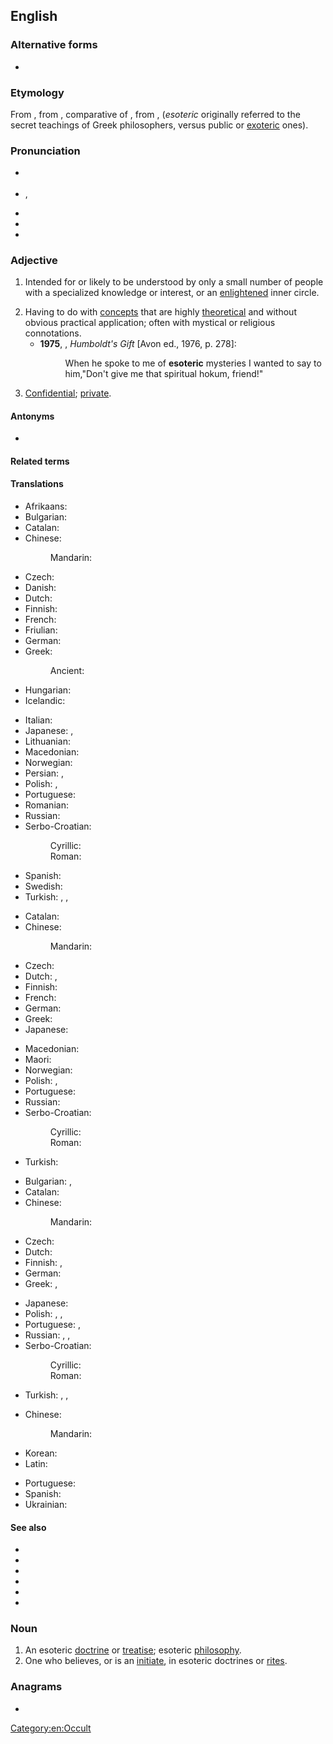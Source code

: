==English==
{{was wotd|2009|May|22}}

===Alternative forms===
* {{alter|en|esoterick||obsolete}}

===Etymology===
From {{bor|en|grc|ἐσωτερικός|t=belonging to an inner circle}}, from {{m|grc|ἐσωτέρω|t=further inside}}, comparative of {{m|grc|ἔσω|t=within}}, from {{m|grc|ἐς}}, {{m|grc|εἰς|t=into}} (''esoteric'' originally referred to the secret teachings of Greek philosophers, versus public or [[exoteric]] ones).

===Pronunciation===
* {{a|UK}} {{IPA|en|/ˌiːs.əʊˈtɛɹ.ɪk/}}
* {{a|US}} {{IPA|en|/ˌɛs.əˈtɛɹ.ɪk/|/ˌɛs.oʊˈtɛɹ.ɪk/}}, {{enPR|ěsətěr'ĭk|ěsōtěr'ĭk}}
* {{audio|en|en-us-esoteric.ogg|Audio (US)}}
* {{audio|en|en-au-esoteric.ogg|Audio (AU)}}
* {{rhymes|en|ɛrɪk}}

===Adjective===
{{en-adj}}

# Intended for or likely to be understood by only a small number of people with a specialized knowledge or interest, or an [[enlightened]] inner circle.
#: {{ux|en|The writing in this manual is very '''esoteric'''; I’d need a degree in engineering just to understand it!}}
#: {{syn|en|arcane|recondite}}
# Having to do with [[concept]]s that are highly [[theoretical]] and without obvious practical application; often with mystical or religious connotations.
#*'''1975''', {{w|Saul Bellow}}, ''Humboldt's Gift'' [Avon ed., 1976, p. 278]:
#*: When he spoke to me of '''esoteric''' mysteries I wanted to say to him,"Don't give me that spiritual hokum, friend!"
#: {{syn|en|cerebral}}
# {{anchor|en-3}}[[confidential|Confidential]]; [[private]].
#: {{ux|en|an '''esoteric''' purpose}}
#: {{ux|en|an '''esoteric''' meeting}}
#: {{syn|en|secretive}}

====Antonyms====
* {{l|en|exoteric}}

====Related terms====
{{col3|en
|esoterica
|esoterically
|esotericism
|esotericist
|esoterism
}}

====Translations====
{{trans-top|understood only by a chosen few}}
* Afrikaans: {{t|af|geheimsinnig}}
* Bulgarian: {{t+|bg|езотеричен}}
* Catalan: {{t|ca|esotèric}}
* Chinese:
*: Mandarin: {{t|cmn|深晦|tr=shēnhuì}}
* Czech: {{t+|cs|esoterický}}
* Danish: {{t|da|esoterisk}}
* Dutch: {{t+|nl|esoterisch}}
* Finnish: {{t+|fi|esoteerinen}}
* French: {{t+|fr|ésotérique}}
* Friulian: {{t|fur|esoteric}}
* German: {{t+|de|esoterisch}}
* Greek: {{t+|el|εσωτερικός}}
*: Ancient: {{t|grc|ἐσωτερικός}}
* Hungarian: {{t+|hu|ezoterikus}}
* Icelandic: {{t|is|heimullegur}}
{{trans-mid}}
* Italian: {{t+|it|esoterico}}
* Japanese: {{t|ja|秘儀の|tr=[[ひぎの]], higi no}}, {{t|ja|奥義の|tr=[[おうぎの]], ōgi no}}
* Lithuanian: {{t|lt|ezoterinis}}
* Macedonian: {{t|mk|езотеричен}}
* Norwegian: {{t+|no|esoterisk}}
* Persian: {{t|fa|خواص‌فهم|tr=xavâs-fahm}}, {{t+|fa|غامض|tr=ğâmez}}
* Polish: {{t+|pl|ezoteryczny|m}}, {{t+|pl|tajemny|m}}
* Portuguese: {{t+|pt|esotérico}}
* Romanian: {{t+|ro|ezoteric}}
* Russian: {{t+|ru|эзотери́ческий}}
* Serbo-Croatian:
*: Cyrillic: {{t|sh|езотѐричан}}
*: Roman: {{t+|sh|ezotèričan}}
* Spanish: {{t+|es|esotérico}}
* Swedish: {{t+|sv|esoterisk}}
* Turkish: {{t+|tr|ezoterik}}, {{t+|tr|içrek}}, {{t+|tr|batıni|alt=bâtınî}} {{qualifier|archaic}}
{{trans-bottom}}

{{trans-top|having to do with concepts that are highly theoretical}}
* Catalan: {{t|ca|esotèric}}
* Chinese:
*: Mandarin: {{t-needed|cmn}}
* Czech: {{t+|cs|akademický}}
* Dutch: {{t+|nl|cerebraal}}, {{t+|nl|esoterisch}}
* Finnish: {{t+|fi|esoteerinen}}
* French: {{t+|fr|cérébral}}
* German: {{t+|de|esoterisch}}
* Greek: {{t+|el|απόκρυφος}}
* Japanese: {{t+|ja|深遠|tr=[[しんえん]], shin'en}}
{{trans-mid}}
* Macedonian: {{t|mk|езотеричен}}
* Maori: {{t|mi|puri}}
* Norwegian: {{t+|no|esoterisk}}
* Polish: {{t+|pl|zawiły}}, {{t+|pl|niezrozumiały}}
* Portuguese: {{t+|pt|esotérico}}
* Russian: {{t+|ru|эзотери́ческий}}
* Serbo-Croatian:
*: Cyrillic: {{t|sh|езотѐричан}}
*: Roman: {{t+|sh|ezotèričan}}
* Turkish: {{t+|tr|ezoterik}}
{{trans-bottom}}

{{trans-top|confidential; private}}
* Bulgarian: {{t+|bg|таен}}, {{t+|bg|поверителен}}
* Catalan: {{t|ca|esotèric}}
* Chinese:
*: Mandarin: {{t-needed|cmn}}
* Czech: {{t+|cs|tajný}}
* Dutch: {{t+|nl|exclusief}}
* Finnish: {{t+|fi|luottamuksellinen}}, {{t+|fi|yksityinen}}
* German: {{t+|de|geheim}}
* Greek: {{t+|el|εσωτερικός}}, {{t+|el|μυστικός|m}}
{{trans-mid}}
* Japanese: {{t|ja|秘密の|tr=[[ひみつの]], himitsu no}}
* Polish: {{t+|pl|ezoteryczny}}, {{t+|pl|tajny}}, {{t+|pl|skryty}}
* Portuguese: {{t|pt|confidencial}}, {{t+|pt|secreto}}
* Russian: {{t+|ru|эзотери́ческий}}, {{t+|ru|та́йный}}, {{t+|ru|скры́тый}}
* Serbo-Croatian:
*: Cyrillic: {{t|sh|езотѐричан}}
*: Roman: {{t+|sh|ezotèričan}}
* Turkish: {{t+|tr|gizli}}, {{t+|tr|saklı}}, {{t+|tr|ezoterik}}
{{trans-bottom}}

{{trans-top}}
* Chinese:
*: Mandarin: {{t+check|cmn|神秘|tr=shénmì}}
* Korean: {{t-check|ko|비전}}
* Latin: {{t-check|la|esōtericus}}
{{trans-mid}}
* Portuguese: {{t+check|pt|esotérico}}
* Spanish: {{t+check|es|esotérico}}
* Ukrainian: {{t+check|uk|езотеричний}}
{{trans-bottom}}

====See also====
* {{l|en|exoterism}}
* {{l|en|metaphysical}}
* {{l|en|occult}}
* {{l|en|paranormal}}
* {{l|en|supernatural}}
* {{l|en|theoretical}}

===Noun===
{{en-noun}}

# An esoteric [[doctrine]] or [[treatise]]; esoteric [[philosophy]].
# One who believes, or is an [[initiate]], in esoteric doctrines or [[rite]]s.

===Anagrams===
* {{anagrams|en|a=ceeiorst|coteries}}

[[Category:en:Occult]]